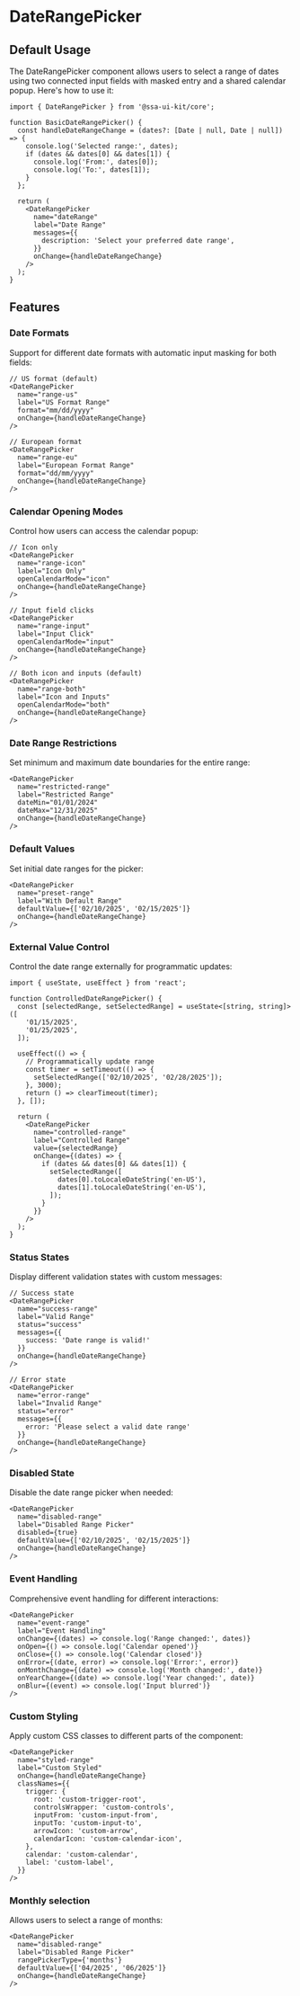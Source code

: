 
<Meta of={DateRangePickerStories} />

# DateRangePicker

## Default Usage

The DateRangePicker component allows users to select a range of dates using two connected input fields with masked entry and a shared calendar popup. Here's how to use it:

```tsx
import { DateRangePicker } from '@ssa-ui-kit/core';

function BasicDateRangePicker() {
  const handleDateRangeChange = (dates?: [Date | null, Date | null]) => {
    console.log('Selected range:', dates);
    if (dates && dates[0] && dates[1]) {
      console.log('From:', dates[0]);
      console.log('To:', dates[1]);
    }
  };

  return (
    <DateRangePicker
      name="dateRange"
      label="Date Range"
      messages={{
        description: 'Select your preferred date range',
      }}
      onChange={handleDateRangeChange}
    />
  );
}
```

## Features

### Date Formats

Support for different date formats with automatic input masking for both fields:

```tsx
// US format (default)
<DateRangePicker
  name="range-us"
  label="US Format Range"
  format="mm/dd/yyyy"
  onChange={handleDateRangeChange}
/>

// European format
<DateRangePicker
  name="range-eu"
  label="European Format Range"
  format="dd/mm/yyyy"
  onChange={handleDateRangeChange}
/>
```

### Calendar Opening Modes

Control how users can access the calendar popup:

```tsx
// Icon only
<DateRangePicker
  name="range-icon"
  label="Icon Only"
  openCalendarMode="icon"
  onChange={handleDateRangeChange}
/>

// Input field clicks
<DateRangePicker
  name="range-input"
  label="Input Click"
  openCalendarMode="input"
  onChange={handleDateRangeChange}
/>

// Both icon and inputs (default)
<DateRangePicker
  name="range-both"
  label="Icon and Inputs"
  openCalendarMode="both"
  onChange={handleDateRangeChange}
/>
```

### Date Range Restrictions

Set minimum and maximum date boundaries for the entire range:

```tsx
<DateRangePicker
  name="restricted-range"
  label="Restricted Range"
  dateMin="01/01/2024"
  dateMax="12/31/2025"
  onChange={handleDateRangeChange}
/>
```

### Default Values

Set initial date ranges for the picker:

```tsx
<DateRangePicker
  name="preset-range"
  label="With Default Range"
  defaultValue={['02/10/2025', '02/15/2025']}
  onChange={handleDateRangeChange}
/>
```

### External Value Control

Control the date range externally for programmatic updates:

```tsx
import { useState, useEffect } from 'react';

function ControlledDateRangePicker() {
  const [selectedRange, setSelectedRange] = useState<[string, string]>([
    '01/15/2025',
    '01/25/2025',
  ]);

  useEffect(() => {
    // Programmatically update range
    const timer = setTimeout(() => {
      setSelectedRange(['02/10/2025', '02/28/2025']);
    }, 3000);
    return () => clearTimeout(timer);
  }, []);

  return (
    <DateRangePicker
      name="controlled-range"
      label="Controlled Range"
      value={selectedRange}
      onChange={(dates) => {
        if (dates && dates[0] && dates[1]) {
          setSelectedRange([
            dates[0].toLocaleDateString('en-US'),
            dates[1].toLocaleDateString('en-US'),
          ]);
        }
      }}
    />
  );
}
```

### Status States

Display different validation states with custom messages:

```tsx
// Success state
<DateRangePicker
  name="success-range"
  label="Valid Range"
  status="success"
  messages={{
    success: 'Date range is valid!'
  }}
  onChange={handleDateRangeChange}
/>

// Error state
<DateRangePicker
  name="error-range"
  label="Invalid Range"
  status="error"
  messages={{
    error: 'Please select a valid date range'
  }}
  onChange={handleDateRangeChange}
/>
```

### Disabled State

Disable the date range picker when needed:

```tsx
<DateRangePicker
  name="disabled-range"
  label="Disabled Range Picker"
  disabled={true}
  defaultValue={['02/10/2025', '02/15/2025']}
  onChange={handleDateRangeChange}
/>
```

### Event Handling

Comprehensive event handling for different interactions:

```tsx
<DateRangePicker
  name="event-range"
  label="Event Handling"
  onChange={(dates) => console.log('Range changed:', dates)}
  onOpen={() => console.log('Calendar opened')}
  onClose={() => console.log('Calendar closed')}
  onError={(date, error) => console.log('Error:', error)}
  onMonthChange={(date) => console.log('Month changed:', date)}
  onYearChange={(date) => console.log('Year changed:', date)}
  onBlur={(event) => console.log('Input blurred')}
/>
```

### Custom Styling

Apply custom CSS classes to different parts of the component:

```tsx
<DateRangePicker
  name="styled-range"
  label="Custom Styled"
  onChange={handleDateRangeChange}
  classNames={{
    trigger: {
      root: 'custom-trigger-root',
      controlsWrapper: 'custom-controls',
      inputFrom: 'custom-input-from',
      inputTo: 'custom-input-to',
      arrowIcon: 'custom-arrow',
      calendarIcon: 'custom-calendar-icon',
    },
    calendar: 'custom-calendar',
    label: 'custom-label',
  }}
/>
```

### Monthly selection

Allows users to select a range of months:

```tsx
<DateRangePicker
  name="disabled-range"
  label="Disabled Range Picker"
  rangePickerType={'months'}
  defaultValue={['04/2025', '06/2025']}
  onChange={handleDateRangeChange}
/>
```

<Canvas />
<Controls />

<Stories includePrimary={false} />
